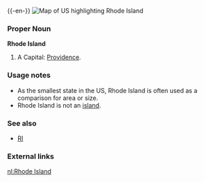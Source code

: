 {{wikipedia}}
{{-en-}}
[[Image:Map of USA highlighting Rhode Island.png|thumb|right|Map of US highlighting Rhode Island]]

===Proper Noun===
'''Rhode Island'''
#A {{USstate}}  Capital: [[Providence]].

===Usage notes===
*As the smallest state in the US, Rhode Island is often used as a comparison for area or size.
*Rhode Island is not an [[island]].

===See also===
*[[RI]]
===External links===
{{pedialite}}

[[nl:Rhode Island]]